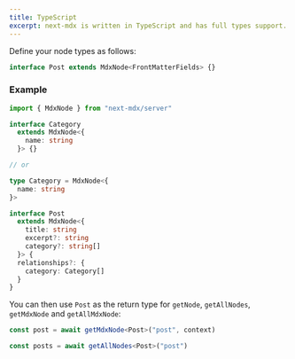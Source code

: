 ```yaml
---
title: TypeScript
excerpt: next-mdx is written in TypeScript and has full types support.
---
```


Define your node types as follows:

```ts
interface Post extends MdxNode<FrontMatterFields> {}
```

### Example

```ts
import { MdxNode } from "next-mdx/server"

interface Category
  extends MdxNode<{
    name: string
  }> {}

// or

type Category = MdxNode<{
  name: string
}>

interface Post
  extends MdxNode<{
    title: string
    excerpt?: string
    category?: string[]
  }> {
  relationships?: {
    category: Category[]
  }
}
```

You can then use `Post` as the return type for `getNode`, `getAllNodes`, `getMdxNode` and `getAllMdxNode`:

```ts
const post = await getMdxNode<Post>("post", context)

const posts = await getAllNodes<Post>("post")
```
